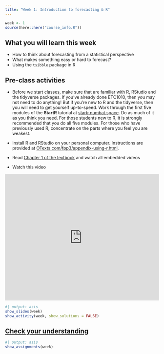 ```yaml
---
title: "Week 1: Introduction to forecasting & R"
---
```


```r
week <- 1
source(here::here("course_info.R"))
```

## What you will learn this week

* How to think about forecasting from a statistical perspective
* What makes something easy or hard to forecast?
* Using the `tsibble` package in R

## Pre-class activities

* Before we start classes, make sure that are familiar with R, RStudio and the tidyverse packages. If you've already done ETC1010, then you may not need to do anything! But if you're new to R and the tidyverse, then you will need to get yourself up-to-speed. Work through the first five modules of the **StartR** tutorial at [startr.numbat.space](https://startr.numbat.space). Do as much of it as you think you need. For those students new to R, it is strongly recommended that you do all five modules. For those who have previously used R, concentrate on the parts where you feel you are weakest.

* Install R and RStudio on your personal computer. Instructions are provided at [OTexts.com/fpp3/appendix-using-r.html](https://otexts.com/fpp3/appendix-using-r.html).

* Read [Chapter 1 of the textbook](http://otexts.com/fpp3/intro.html) and watch all embedded videos

* Watch this video

<iframe width="100%" height="415" src="https://www.youtube.com/embed/HNJYRf0mvxg?si=k0wfI3Sq68TPm4Ek" title="YouTube video player" frameborder="0" allow="accelerometer; autoplay; clipboard-write; encrypted-media; gyroscope; picture-in-picture; web-share" allowfullscreen></iframe>

```r
#| output: asis
show_slides(week)
show_activity(week, show_solutions = FALSE)
```

## [Check your understanding](https://learning.monash.edu/mod/quiz/view.php?id=3444034)

```r
#| output: asis
show_assignments(week)
```
